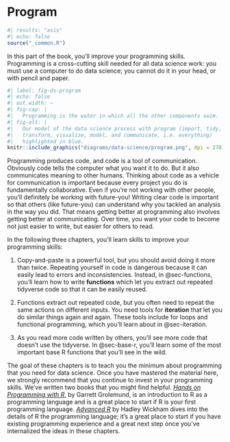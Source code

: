 # Program {#sec-program-intro .unnumbered}

```r
#| results: "asis"
#| echo: false
source("_common.R")
```

In this part of the book, you'll improve your programming skills.
Programming is a cross-cutting skill needed for all data science work: you must use a computer to do data science; you cannot do it in your head, or with pencil and paper.

```r
#| label: fig-ds-program
#| echo: false
#| out.width: ~
#| fig-cap: |
#|   Programming is the water in which all the other components swim.
#| fig-alt: |
#|   Our model of the data science process with program (import, tidy,
#|   transform, visualize, model, and communicate, i.e. everything)
#|   highlighted in blue.
knitr::include_graphics("diagrams/data-science/program.png", dpi = 270)
```

Programming produces code, and code is a tool of communication.
Obviously code tells the computer what you want it to do.
But it also communicates meaning to other humans.
Thinking about code as a vehicle for communication is important because every project you do is fundamentally collaborative.
Even if you're not working with other people, you'll definitely be working with future-you!
Writing clear code is important so that others (like future-you) can understand why you tackled an analysis in the way you did.
That means getting better at programming also involves getting better at communicating.
Over time, you want your code to become not just easier to write, but easier for others to read.

In the following three chapters, you'll learn skills to improve your programming skills:

1.  Copy-and-paste is a powerful tool, but you should avoid doing it more than twice.
    Repeating yourself in code is dangerous because it can easily lead to errors and inconsistencies.
    Instead, in @sec-functions, you'll learn how to write **functions** which let you extract out repeated tidyverse code so that it can be easily reused.

2.  Functions extract out repeated code, but you often need to repeat the same actions on different inputs.
    You need tools for **iteration** that let you do similar things again and again.
    These tools include for loops and functional programming, which you'll learn about in @sec-iteration.

3.  As you read more code written by others, you'll see more code that doesn't use the tidyverse.
    In @sec-base-r, you'll learn some of the most important base R functions that you'll see in the wild.

The goal of these chapters is to teach you the minimum about programming that you need for data science.
Once you have mastered the material here, we strongly recommend that you continue to invest in your programming skills.
We've written two books that you might find helpful.
[*Hands on Programming with R*](https://rstudio-education.github.io/hopr/), by Garrett Grolemund, is an introduction to R as a programming language and is a great place to start if R is your first programming language.
[*Advanced R*](https://adv-r.hadley.nz/) by Hadley Wickham dives into the details of R the programming language; it's a great place to start if you have existing programming experience and a great next step once you've internalized the ideas in these chapters.
